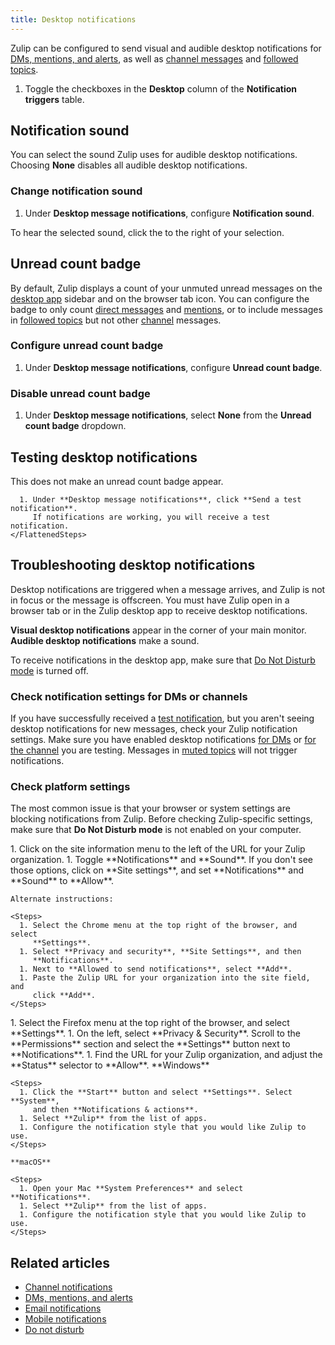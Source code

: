 ```yaml
---
title: Desktop notifications
---
```





Zulip can be configured to send visual and audible desktop notifications for
[DMs, mentions, and alerts](/help/dm-mention-alert-notifications), as well as
[channel messages](/help/channel-notifications) and [followed
topics](/help/follow-a-topic#configure-notifications-for-followed-topics).

<FlattenedSteps>
  <NavigationSteps target="settings/notifications" />

  1. Toggle the checkboxes in the **Desktop** column of the **Notification
     triggers** table.
</FlattenedSteps>

## Notification sound

You can select the sound Zulip uses for audible desktop notifications. Choosing
**None** disables all audible desktop notifications.

### Change notification sound

<FlattenedSteps>
  <NavigationSteps target="settings/notifications" />

  1. Under **Desktop message notifications**, configure
     **Notification sound**.
</FlattenedSteps>

<ZulipTip>
  To hear the selected sound, click the <PlayCircleIcon /> to the right of your selection.
</ZulipTip>

## Unread count badge

By default, Zulip displays a count of your unmuted unread messages on the
[desktop app](https://zulip.com/apps/) sidebar and on the browser tab icon. You
can configure the badge to only count [direct messages](/help/direct-messages)
and [mentions](/help/mention-a-user-or-group), or to include messages in
[followed topics](/help/follow-a-topic) but not other
[channel](/help/introduction-to-channels) messages.

### Configure unread count badge

<FlattenedSteps>
  <NavigationSteps target="settings/notifications" />

  1. Under **Desktop message notifications**, configure
     **Unread count badge**.
</FlattenedSteps>

### Disable unread count badge

<FlattenedSteps>
  <NavigationSteps target="settings/notifications" />

  1. Under **Desktop message notifications**, select **None** from the
     **Unread count badge** dropdown.
</FlattenedSteps>

## Testing desktop notifications

<ZulipNote>
  This does not make an unread count badge appear.
</ZulipNote>

<Tabs>
  <TabItem label="Desktop/Web">
    <FlattenedSteps>
      <NavigationSteps target="settings/notifications" />

      1. Under **Desktop message notifications**, click **Send a test notification**.
         If notifications are working, you will receive a test notification.
    </FlattenedSteps>
  </TabItem>
</Tabs>

## Troubleshooting desktop notifications

Desktop notifications are triggered when a message arrives, and Zulip is not
in focus or the message is offscreen. You must have Zulip open in a browser
tab or in the Zulip desktop app to receive desktop notifications.

**Visual desktop notifications** appear in the corner of your main monitor.
**Audible desktop notifications** make a sound.

To receive notifications in the desktop app, make sure that [Do Not Disturb
mode](/help/do-not-disturb) is turned off.

### Check notification settings for DMs or channels

If you have successfully received a [test
notification](#testing-desktop-notifications), but you aren't seeing desktop
notifications for new messages, check your Zulip notification settings. Make
sure you have enabled desktop notifications [for
DMs](/help/dm-mention-alert-notifications) or [for the
channel](/help/channel-notifications) you are testing. Messages in [muted
topics](/help/mute-a-topic) will not trigger notifications.

### Check platform settings

The most common issue is that your browser or system settings are blocking
notifications from Zulip. Before checking Zulip-specific settings, make sure
that **Do Not Disturb mode** is not enabled on your computer.

<Tabs>
  <TabItem label="Chrome">
    <Steps>
      1. Click on the site information menu to the left of the URL for your Zulip
         organization.
      1. Toggle **Notifications** and **Sound**. If you don't see those options,
         click on **Site settings**, and set **Notifications** and **Sound** to
         **Allow**.
    </Steps>

    Alternate instructions:

    <Steps>
      1. Select the Chrome menu at the top right of the browser, and select
         **Settings**.
      1. Select **Privacy and security**, **Site Settings**, and then
         **Notifications**.
      1. Next to **Allowed to send notifications**, select **Add**.
      1. Paste the Zulip URL for your organization into the site field, and
         click **Add**.
    </Steps>
  </TabItem>

  <TabItem label="Firefox">
    <Steps>
      1. Select the Firefox menu at the top right of the browser, and select
         **Settings**.
      1. On the left, select **Privacy & Security**. Scroll to the **Permissions**
         section and select the **Settings** button next to **Notifications**.
      1. Find the URL for your Zulip organization, and adjust the **Status**
         selector to **Allow**.
    </Steps>
  </TabItem>

  <TabItem label="Desktop app">
    **Windows**

    <Steps>
      1. Click the **Start** button and select **Settings**. Select **System**,
         and then **Notifications & actions**.
      1. Select **Zulip** from the list of apps.
      1. Configure the notification style that you would like Zulip to use.
    </Steps>

    **macOS**

    <Steps>
      1. Open your Mac **System Preferences** and select **Notifications**.
      1. Select **Zulip** from the list of apps.
      1. Configure the notification style that you would like Zulip to use.
    </Steps>
  </TabItem>
</Tabs>

## Related articles

* [Channel notifications](/help/channel-notifications)
* [DMs, mentions, and alerts](/help/dm-mention-alert-notifications)
* [Email notifications](/help/email-notifications)
* [Mobile notifications](/help/mobile-notifications)
* [Do not disturb](/help/do-not-disturb)

